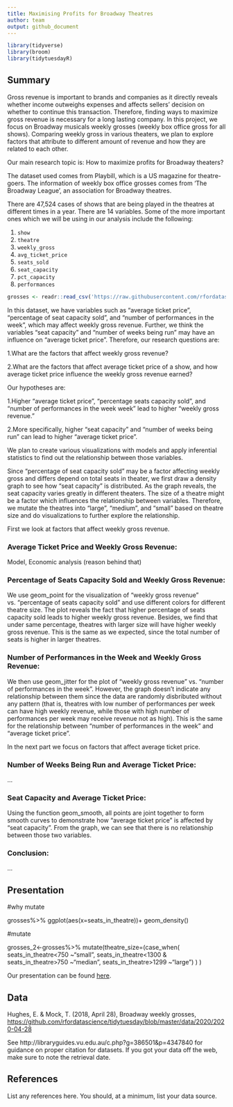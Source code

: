 ```yaml
---
title: Maximising Profits for Broadway Theatres
author: team
output: github_document
---
```


```r
library(tidyverse)
library(broom)
library(tidytuesdayR)
```

## Summary

Gross revenue is important to brands and companies as it directly reveals whether income outweighs expenses and affects sellers’ decision on whether to continue this transaction. Therefore, finding ways to maximize gross revenue is necessary for a long lasting company. In this project, we focus on Broadway musicals weekly grosses (weekly box office gross for all shows). Comparing weekly gross in various theaters, we plan to explore factors that attribute to different amount of revenue and how they are related to each other.

Our main research topic is: How to maximize profits for Broadway theaters?

The dataset used comes from Playbill, which is a US magazine for theatre-goers. The information of weekly box office grosses comes from 'The Broadway League', an association for Broadway theatres. 

There are 47,524 cases of shows that are being played in the theatres at different times in a year.
There are 14 variables. Some of the more important ones which we will be using in our analysis include the following:

1. `show`
2. `theatre`
3. `weekly_gross`
4. `avg_ticket_price`
5. `seats_sold`
6. `seat_capacity`
7. `pct_capacity`
8. `performances`

```r
grosses <- readr::read_csv('https://raw.githubusercontent.com/rfordatascience/tidytuesday/master/data/2020/2020-04-28/grosses.csv', guess_max = 40000)
```

In this dataset, we have variables such as “average ticket price”, “percentage of seat capacity sold”, and “number of performances in the week”, which may affect weekly gross revenue. Further, we think the variables “seat capacity” and “number of weeks being run” may have an influence on “average ticket price”. Therefore, our research questions are:

1.What are the factors that affect weekly gross revenue?

2.What are the factors that affect average ticket price of a show, and how average ticket price influence the weekly gross revenue earned?

Our hypotheses are:

1.Higher “average ticket price”, “percentage seats capacity sold”, and “number of performances in the week week” lead to higher “weekly gross revenue.”

2.More specifically, higher “seat capacity” and “number of weeks being run” can lead to higher “average ticket price”.

We plan to create various visualizations with models and apply inferential statistics to find out the relationship between those variables.

Since “percentage of seat capacity sold” may be a factor affecting weekly gross and differs depend on total seats in theater, we first draw a density graph to see how “seat capacity” is distributed. As the graph reveals, the seat capacity varies greatly in different theaters. The size of a theatre might be a factor which influences the relationship between variables. Therefore, we mutate the theatres into “large”, “medium”, and “small” based on theatre size and do visualizations to further explore the relationship.

First we look at factors that affect weekly gross revenue.

### Average Ticket Price and Weekly Gross Revenue:
Model,
Economic analysis (reason behind that)

### Percentage of Seats Capacity Sold and Weekly Gross Revenue:
We use geom_point for the visualization of “weekly gross revenue" vs. “percentage of seats capacity sold” and use different colors for different theatre size. The plot reveals the fact that higher percentage of seats capacity sold leads to higher weekly gross revenue. Besides, we find that under same percentage, theatres with larger size will have higher weekly gross revenue. This is the same as we expected, since the total number of seats is higher in larger theatres.

### Number of Performances in the Week and Weekly Gross Revenue:
We then use geom_jitter for the plot of “weekly gross revenue” vs. “number of performances in the week”. However, the graph doesn’t indicate any relationship between them since the data are randomly disbributed without any pattern (that is, theatres with low number of performances per week can have high weekly revenue, while those with high number of performances per week may receive revenue not as high). This is the same for the relationship between “number of performances in the week” and “average ticket price”.

In the next part we focus on factors that affect average ticket price.

### Number of Weeks Being Run and Average Ticket Price:
...

### Seat Capacity and Average Ticket Price:
Using the function geom_smooth, all points are joint together to form smooth curves to demonstrate how “average ticket price” is affected by “seat capacity”. From the graph, we can see that there is no relationship between those two variables.

### Conclusion:
...

## Presentation
#why mutate

grosses%>%
  ggplot(aes(x=seats_in_theatre))+
  geom_density()

  
#mutate

grosses_2<-grosses%>%
  mutate(theatre_size=(case_when(
    seats_in_theatre<750 ~"small",
    seats_in_theatre<1300 & seats_in_theatre>750 ~"median",
    seats_in_theatre>1299 ~"large")
  )
  )


Our presentation can be found [here](presentation/presentation.html).

## Data 

Hughes, E. & Mock, T. (2018, April 28), Broadway weekly grosses, <https://github.com/rfordatascience/tidytuesday/blob/master/data/2020/2020-04-28>


See http://libraryguides.vu.edu.au/c.php?g=386501&p=4347840 for guidance on proper citation for datasets. 
If you got your data off the web, make sure to note the retrieval date.

## References

List any references here. You should, at a minimum, list your data source.

